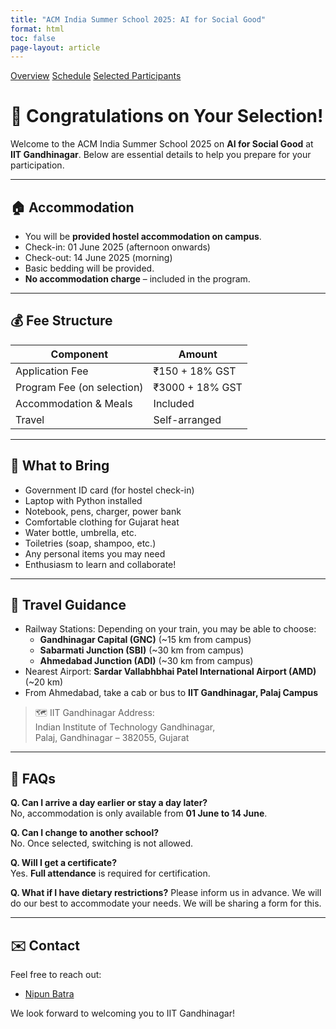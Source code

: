 ```yaml
---
title: "ACM India Summer School 2025: AI for Social Good"
format: html
toc: false
page-layout: article
---
```


::: {.event-navigation}
[Overview](index.qmd)
[Schedule](schedule.qmd)
[Selected Participants](selected.qmd)
:::


# 🎉 Congratulations on Your Selection!

Welcome to the ACM India Summer School 2025 on **AI for Social Good** at **IIT Gandhinagar**. Below are essential details to help you prepare for your participation.

---

## 🏠 Accommodation

- You will be **provided hostel accommodation on campus**.
- Check-in: 01 June 2025 (afternoon onwards)
- Check-out: 14 June 2025 (morning)
- Basic bedding will be provided.
- **No accommodation charge** – included in the program.

---

## 💰 Fee Structure

| Component                  | Amount         |
|---------------------------|----------------|
| Application Fee           | ₹150 + 18% GST |
| Program Fee (on selection) | ₹3000 + 18% GST |
| Accommodation & Meals     | Included       |
| Travel                    | Self-arranged  |

---

## 🧳 What to Bring

- Government ID card (for hostel check-in)
- Laptop with Python installed
- Notebook, pens, charger, power bank
- Comfortable clothing for Gujarat heat
- Water bottle, umbrella, etc.
- Toiletries (soap, shampoo, etc.)
- Any personal items you may need
- Enthusiasm to learn and collaborate!

---

## 🚆 Travel Guidance

- Railway Stations: Depending on your train, you may be able to choose:
    - **Gandhinagar Capital (GNC)** (~15 km from campus)
    - **Sabarmati Junction (SBI)** (~30 km from campus)
    - **Ahmedabad Junction (ADI)** (~30 km from campus)
- Nearest Airport: **Sardar Vallabhbhai Patel International Airport (AMD)** (~20 km)
- From Ahmedabad, take a cab or bus to **IIT Gandhinagar, Palaj Campus**


> 🗺️ IIT Gandhinagar Address:  
> Indian Institute of Technology Gandhinagar,  
> Palaj, Gandhinagar – 382055, Gujarat

---


## 🙋 FAQs

**Q. Can I arrive a day earlier or stay a day later?**  
No, accommodation is only available from **01 June to 14 June**.

**Q. Can I change to another school?**  
No. Once selected, switching is not allowed.

**Q. Will I get a certificate?**  
Yes. **Full attendance** is required for certification.

**Q. What if I have dietary restrictions?**
Please inform us in advance. We will do our best to accommodate your needs. We will be sharing a form for this.



---

## ✉️ Contact

Feel free to reach out:

- [Nipun Batra](mailto:nipun.batra@iitgn.ac.in)

We look forward to welcoming you to IIT Gandhinagar!